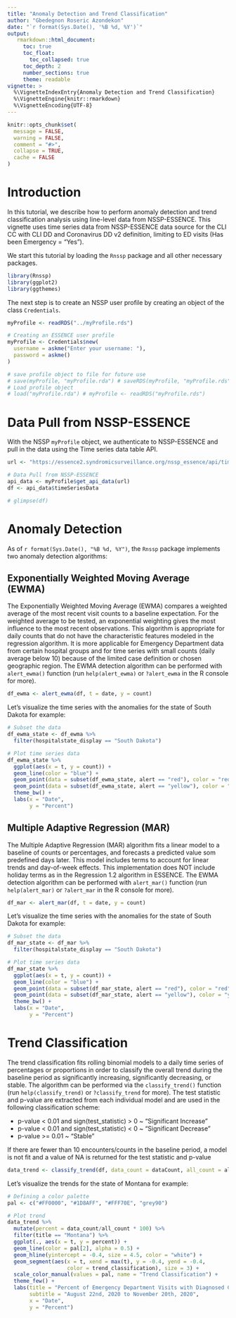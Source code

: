 ```yaml
---
title: "Anomaly Detection and Trend Classification"
author: "Gbedegnon Roseric Azondekon"
date: "`r format(Sys.Date(), '%B %d, %Y')`"
output:
   rmarkdown::html_document:
     toc: true
     toc_float:
       toc_collapsed: true
     toc_depth: 2
     number_sections: true
     theme: readable
vignette: >
  %\VignetteIndexEntry{Anomaly Detection and Trend Classification}
  %\VignetteEngine{knitr::rmarkdown}
  %\VignetteEncoding{UTF-8}
---
```


```r
knitr::opts_chunk$set(
  message = FALSE,
  warning = FALSE,
  comment = "#>",
  collapse = TRUE,
  cache = FALSE
)
```

# Introduction {-}
In this tutorial, we describe how to perform anomaly detection and trend classification analysis using line-level data from NSSP-ESSENCE. This vignette uses time series data from NSSP-ESSENCE data source for the CLI CC with CLI DD and Coronavirus DD v2 definition, limiting to ED visits (Has been Emergency = "Yes").

We start this tutorial by loading the `Rnssp` package and all other necessary packages.

```r
library(Rnssp)
library(ggplot2)
library(ggthemes)
```

The next step is to create an NSSP user profile by creating an object of the class `Credentials`. 

```r
myProfile <- readRDS("../myProfile.rds")
```


```r
# Creating an ESSENCE user profile
myProfile <- Credentials$new(
  username = askme("Enter your username: "), 
  password = askme()
)

# save profile object to file for future use
# save(myProfile, "myProfile.rda") # saveRDS(myProfile, "myProfile.rds")
# Load profile object
# load("myProfile.rda") # myProfile <- readRDS("myProfile.rds")
```

# Data Pull from NSSP-ESSENCE
With the NSSP `myProfile` object, we authenticate to NSSP-ESSENCE and pull in the data using the Time series data table API.
```r
url <- "https://essence2.syndromicsurveillance.org/nssp_essence/api/timeSeries?endDate=20Nov20&percentParam=ccddCategory&datasource=va_hosp&startDate=22Aug20&medicalGroupingSystem=essencesyndromes&userId=2362&aqtTarget=TimeSeries&ccddCategory=cli%20cc%20with%20cli%20dd%20and%20coronavirus%20dd%20v2&geographySystem=hospitalstate&detector=probregv2&timeResolution=daily&hasBeenE=1&stratVal=&multiStratVal=geography&graphOnly=true&numSeries=0&graphOptions=multipleSmall&seriesPerYear=false&nonZeroComposite=false&removeZeroSeries=true&sigDigits=true&startMonth=January&stratVal=&multiStratVal=geography&graphOnly=true&numSeries=0&graphOptions=multipleSmall&seriesPerYear=false&startMonth=January&nonZeroComposite=false"

# Data Pull from NSSP-ESSENCE
api_data <- myProfile$get_api_data(url)
df <- api_data$timeSeriesData

# glimpse(df)

```

# Anomaly Detection
As of `r format(Sys.Date(), "%B %d, %Y")`, the `Rnssp` package implements two anomaly detection algorithms:

## Exponentially Weighted Moving Average (EWMA)
The Exponentially Weighted Moving Average (EWMA) compares a weighted average of the most recent visit counts to a baseline expectation. For the weighted average to be tested, an exponential weighting gives the most influence to the most recent observations. This algorithm is appropriate for daily counts that do not have the characteristic features modeled in the regression algorithm. It is more applicable for Emergency Department data from certain hospital groups and for time series with small counts (daily average below 10) because of the limited case definition or chosen geographic region. The EWMA detection algorithm can be performed with `alert_ewma()` function (run `help(alert_ewma)` or `?alert_ewma` in the R console for more).

```r
df_ewma <- alert_ewma(df, t = date, y = count)
```

Let's visualize the time series with the anomalies for the state of South Dakota for example:

```r
# Subset the data
df_ewma_state <- df_ewma %>%
  filter(hospitalstate_display == "South Dakota")

# Plot time series data
df_ewma_state %>%
  ggplot(aes(x = t, y = count)) +
  geom_line(color = "blue") +
  geom_point(data = subset(df_ewma_state, alert == "red"), color = "red") +
  geom_point(data = subset(df_ewma_state, alert == "yellow"), color = "yellow") +
  theme_bw() +
  labs(x = "Date",
       y = "Percent")
```


## Multiple Adaptive Regression (MAR)
The Multiple Adaptive Regression (MAR) algorithm fits a linear model to a baseline of counts or percentages, and forecasts a predicted value som predefined days later. This model includes terms to account for linear trends and day-of-week effects. This implementation does NOT include holiday terms as in the Regression 1.2 algorithm in ESSENCE. The EWMA detection algorithm can be performed with `alert_mar()` function (run `help(alert_mar)` or `?alert_mar` in the R console for more).


```r
df_mar <- alert_mar(df, t = date, y = count)
```

Let's visualize the time series with the anomalies for the state of South Dakota for example:

```r
# Subset the data
df_mar_state <- df_mar %>%
  filter(hospitalstate_display == "South Dakota")

# Plot time series data
df_mar_state %>%
  ggplot(aes(x = t, y = count)) +
  geom_line(color = "blue") +
  geom_point(data = subset(df_mar_state, alert == "red"), color = "red") +
  geom_point(data = subset(df_mar_state, alert == "yellow"), color = "yellow") +
  theme_bw() +
  labs(x = "Date",
       y = "Percent")
```

# Trend Classification
The trend classification fits rolling binomial models to a daily time series of percentages or proportions in order to classify the overall trend during the baseline period as significantly increasing, significantly decreasing, or stable. The algorithm can be performed via the `classify_trend()` function (run `help(classify_trend)` or `?classify_trend` for more). The test statistic and p-value are extracted from each individual model and are used in the following classification scheme:

- p-value < 0.01 and sign(test_statistic) > 0 ~ "Significant Increase" 
- p-value < 0.01 and sign(test_statistic) < 0 ~ "Significant Decrease" 
- p-value >= 0.01 ~ "Stable" 

If there are fewer than 10 encounters/counts in the baseline period, a model is not fit and a value of NA is returned for the test statistic and p-value

```r
data_trend <- classify_trend(df, data_count = dataCount, all_count = allCount)
```

Let's visualize the trends for the state of Montana for example:

```r
# Defining a color palette
pal <- c("#FF0000", "#1D8AFF", "#FFF70E", "grey90")

# Plot trend
data_trend %>%
  mutate(percent = data_count/all_count * 100) %>%
  filter(title == "Montana") %>%
  ggplot(., aes(x = t, y = percent)) +
  geom_line(color = pal[2], alpha = 0.5) +
  geom_hline(yintercept = -0.4, size = 4.5, color = "white") +
  geom_segment(aes(x = t, xend = max(t), y = -0.4, yend = -0.4, 
                   color = trend_classification), size = 3) +
  scale_color_manual(values = pal, name = "Trend Classification") +
  theme_few() +
  labs(title = "Percent of Emergency Department Visits with Diagnosed COVID-19",
       subtitle = "August 22nd, 2020 to November 20th, 2020",
       x = "Date",
       y = "Percent")
```

